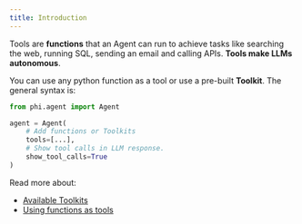 ```yaml
---
title: Introduction
---
```


Tools are **functions** that an Agent can run to achieve tasks like searching the web, running SQL, sending an email and calling APIs. **Tools make LLMs autonomous**.

You can use any python function as a tool or use a pre-built **Toolkit**. The general syntax is:

```python
from phi.agent import Agent

agent = Agent(
    # Add functions or Toolkits
    tools=[...],
    # Show tool calls in LLM response.
    show_tool_calls=True
)
```

Read more about:
- [Available Toolkits](/tools/toolkits)
- [Using functions as tools](/tools/functions)
